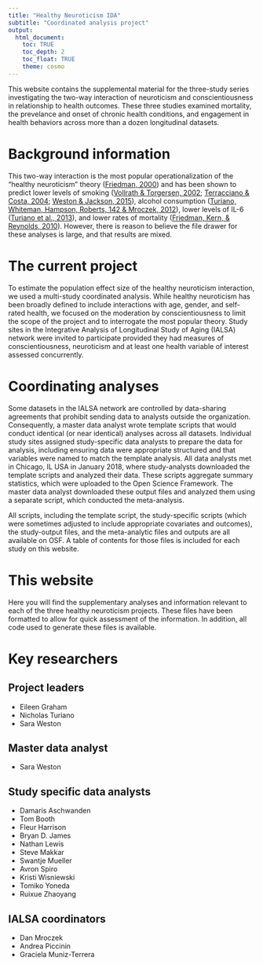 ```yaml
---
title: "Healthy Neuroticism IDA"
subtitle: "Coordinated analysis project"
output: 
  html_document:
    toc: TRUE
    toc_depth: 2
    toc_float: TRUE
    theme: cosmo
---
```


This website contains the supplemental material for the three-study series investigating the two-way interaction of neuroticism and conscientiousness in relationship to health outcomes. These three studies examined mortality, the prevelance and onset of chronic health conditions, and engagement in health behaviors across more than a dozen longitudinal datasets. 

# Background information

This two-way interaction is the most popular operationalization of the "healthy neuroticism" theory ([Friedman, 2000](https://onlinelibrary.wiley.com/doi/abs/10.1111/1467-6494.00127?casa_token=-oILrBaXLQcAAAAA:f2aHtZekRCpwhREgSJZCk3XMU5YkZ4DZwP3jb4IfltRAeaiM6075bPVBpXf2JvcHQOq1B23W8n-ar_U)) and has been shown to predict lower levels of smoking ([Vollrath & Torgersen, 2002](https://www.researchgate.net/profile/Margarete_Vollrath/publication/222131832_Who_takes_health_risks_A_probe_into_8_personality_types/links/5a1c02b5aca272df080f48e9/Who-takes-health-risks-A-probe-into-8-personality-types.pdf); [Terracciano & Costa, 2004](https://onlinelibrary.wiley.com/doi/full/10.1111/j.1360-0443.2004.00687.x?casa_token=Xnz0prV8whkAAAAA:wrHEureYLAT6CtIzVlG9Y8FNAP8-zKLMnYGZgpUEUwFxsbeNnjwhxYyLhT1vu5bSBclBzZitf1WlKcE); [Weston & Jackson, 2015](https://s3.amazonaws.com/academia.edu.documents/46661299/Identification_of_the_healthy_neurotic_P20160620-8552-139py8l.pdf?response-content-disposition=inline%3B%20filename%3DIdentification_of_the_healthy_neurotic_P.pdf&X-Amz-Algorithm=AWS4-HMAC-SHA256&X-Amz-Credential=AKIAIWOWYYGZ2Y53UL3A%2F20191113%2Fus-east-1%2Fs3%2Faws4_request&X-Amz-Date=20191113T025800Z&X-Amz-Expires=3600&X-Amz-SignedHeaders=host&X-Amz-Signature=96a987726ed7f39c745b54b77ea953b304694f9707be33990e55161d40a9e558)), alcohol consumption ([Turiano, Whiteman, Hampson, Roberts,
142 & Mroczek, 2012](https://www.ncbi.nlm.nih.gov/pubmed/22773867)), lower levels of IL-6 ([Turiano et al., 2013](https://www.ncbi.nlm.nih.gov/pmc/articles/PMC3545072/)), and lower rates of mortality ([Friedman, Kern, & Reynolds, 2010](https://www.ncbi.nlm.nih.gov/pubmed/20433617)). However, there is reason to believe the file drawer for these analyses is large, and that results are mixed. 

# The current project

To estimate the population effect size of the healthy neuroticism interaction, we used a multi-study coordinated analysis. While healthy neuroticism has been broadly defined to include interactions with age, gender, and self-rated health, we focused on the moderation by conscientiousness to limit the scope of the project and to interrogate the most popular theory. Study sites in the Integrative Analysis of Longitudinal Study of Aging (IALSA) network were invited to participate provided they had measures of conscientiousness, neuroticism and at least one health variable of interest assessed concurrently.

# Coordinating analyses

Some datasets in the IALSA network are controlled by data-sharing agreements that prohibit sending data to analysts outside the organization. Consequently, a master data analyst wrote template scripts that would conduct identical (or near identical) analyses across all datasets. Individual study sites assigned study-specific data analysts to prepare the data for analysis, including ensuring data were appropriate structured and that variables were named to match the template analysis. All data analysts met in Chicago, IL USA in January 2018, where study-analysts downloaded the template scripts and analyzed their data. These scripts aggregate summary statistics, which were uploaded to the Open Science Framework. The master data analyst downloaded these output files and analyzed them using a separate script, which conducted the meta-analysis. 

All scripts, including the template script, the study-specific scripts (which were sometimes adjusted to include appropriate covariates and outcomes), the study-output files, and the meta-analytic files and outputs are all available on OSF. A table of contents for those files is included for each study on this website.

# This website

Here you will find the supplementary analyses and information relevant to each of the three healthy neuroticism projects. These files have been formatted to allow for quick assessment of the information. In addition, all code used to generate these files is available. 

# Key researchers

## Project leaders

- Eileen Graham
- Nicholas Turiano
- Sara Weston

## Master data analyst

- Sara Weston

## Study specific data analysts

- Damaris Aschwanden
- Tom Booth
- Fleur Harrison
- Bryan D. James
- Nathan Lewis
- Steve Makkar
- Swantje Mueller
- Avron Spiro
- Kristi Wisniewski
- Tomiko Yoneda
- Ruixue Zhaoyang

## IALSA coordinators

- Dan Mroczek
- Andrea Piccinin
- Graciela Muniz-Terrera
